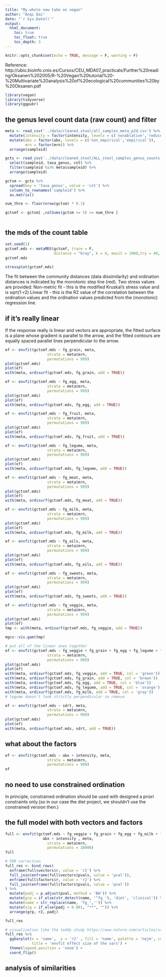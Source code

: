 ```yaml
---
title: "My whole new take on vegan"
author: "Anqi Dai"
date: "`r Sys.Date()`"
output:
  html_document:
    toc: true
    toc_float: true
    toc_depth: 3
---
```


```r
knitr::opts_chunk$set(echo = TRUE, message = F, warning = F)
```

Reference: http://ubio.bioinfo.cnio.es/Cursos/CEU_MDA07_practicals/Further%20reading/Oksanen%202005/R-%20Vegan%20tutorial%20-%20Multivariate%20analysis%20of%20ecological%20communities%20by%20Oksanen.pdf

```r
library(vegan)
library(tidyverse)
library(ggpubr)
```



## the genus level count data (raw count) and filter

```r
meta <- read_csv('../data/cleaned_stool/all_samples_meta_p2d.csv') %>% 
  mutate(intensity = factor(intensity, levels = c('nonablative','reduced','ablative'))) %>% 
  mutate(abx = factor(abx, levels = c('non_empirical','empirical')),
         mrn = factor(mrn)) %>% 
  arrange(sampleid)
```


```r
gcts <- read_csv('../data/cleaned_stool/ALL_stool_samples_genus_counts.csv') %>% 
  select(sampleid, taxa_genus, cnt) %>% 
  filter(sampleid %in% meta$sampleid) %>% 
  arrange(sampleid)

gctsm <- gcts %>% 
  spread(key = 'taxa_genus', value = 'cnt') %>% 
  column_to_rownames('sampleid') %>% 
  as.matrix()

num_thre <- floor(nrow(gctsm) * 0.1)

gctsmf <- gctsm[ ,colSums(gctsm >= 5) >= num_thre ]
  
```

## the mds of the count table 

```r
set.seed(1)
gctsmf.mds <- metaMDS(gctsmf, trace = F,
                      distance = "bray", k = 4, maxit = 1000,try = 40, trymax = 100, parallel = 10 ) 
gctsmf.mds
 
stressplot(gctsmf.mds)

```

The fit between the community distances (data dissimilarity) and ordination distances is indicated by the monotonic step line (red).
Two stress values are provided:
Non-metric fit - this is the modified Kruskal's stress value and is sqrt(1-r2)
Linear fit - this is the R2 value of the correlation between the ordination values and the ordination values predicted from the (monotonic) regression line.

## if it's really linear

If the response really is linear and vectors are appropriate, the fitted surface is a plane whose gradient is parallel to the arrow, and the fitted contours are equally spaced parallel lines perpendicular to
the arrow. 

```r
ef <- envfit(gctsmf.mds ~ fg_grain, meta, 
                   strata = meta$mrn,
                   permutations = 999)
plot(gctsmf.mds)
plot(ef)
with(meta, ordisurf(gctsmf.mds, fg_grain, add = TRUE))
```

```r
ef <- envfit(gctsmf.mds ~ fg_egg, meta, 
                   strata = meta$mrn,
                   permutations = 999)
plot(gctsmf.mds) 
plot(ef)
with(meta, ordisurf(gctsmf.mds, fg_egg, add = TRUE))
```
```r
ef <- envfit(gctsmf.mds ~ fg_fruit, meta, 
                   strata = meta$mrn,
                   permutations = 999)
plot(gctsmf.mds) 
plot(ef)
with(meta, ordisurf(gctsmf.mds, fg_fruit, add = TRUE))
```

```r
ef <- envfit(gctsmf.mds ~ fg_legume, meta, 
                   strata = meta$mrn,
                   permutations = 999)
plot(gctsmf.mds) 
plot(ef)
with(meta, ordisurf(gctsmf.mds, fg_legume, add = TRUE))
```

```r
ef <- envfit(gctsmf.mds ~ fg_meat, meta, 
                   strata = meta$mrn,
                   permutations = 999)
plot(gctsmf.mds) 
plot(ef)
with(meta, ordisurf(gctsmf.mds, fg_meat, add = TRUE))
```
```r
ef <- envfit(gctsmf.mds ~ fg_milk, meta, 
                   strata = meta$mrn,
                   permutations = 999)
plot(gctsmf.mds)      
plot(ef)
with(meta, ordisurf(gctsmf.mds, fg_milk, add = TRUE))
```

```r
ef <- envfit(gctsmf.mds ~ fg_oils, meta, 
                   strata = meta$mrn,
                   permutations = 999)
plot(gctsmf.mds)      
plot(ef)
with(meta, ordisurf(gctsmf.mds, fg_oils, add = TRUE))
```
```r
ef <- envfit(gctsmf.mds ~ fg_sweets, meta, 
                   strata = meta$mrn,
                   permutations = 999)
plot(gctsmf.mds)      
plot(ef)
with(meta, ordisurf(gctsmf.mds, fg_sweets, add = TRUE))
```

```r
ef <- envfit(gctsmf.mds ~ fg_veggie, meta, 
                   strata = meta$mrn,
                   permutations = 999)
plot(gctsmf.mds)      
plot(ef)
tmp <- with(meta, ordisurf(gctsmf.mds, fg_veggie, add = TRUE))
```


```r
mgcv::vis.gam(tmp)
```
```r
# put all of the linear ones together
ef <- envfit(gctsmf.mds ~ fg_veggie + fg_grain + fg_egg + fg_legume + fg_milk, meta, 
                   strata = meta$mrn,
                   permutations = 999)
plot(gctsmf.mds)      
plot(ef)
with(meta, ordisurf(gctsmf.mds, fg_veggie, add = TRUE, col = 'green'))
with(meta, ordisurf(gctsmf.mds, fg_grain, add = TRUE, col = 'brown'))
with(meta, ordisurf(gctsmf.mds, fg_egg, add = TRUE, col = 'blue'))
with(meta, ordisurf(gctsmf.mds, fg_legume, add = TRUE, col = 'orange'))
with(meta, ordisurf(gctsmf.mds, fg_milk, add = TRUE, col = 'gray'))
# legume doesn't look strictly perpendicular so remove 
```



```r
ef <- envfit(gctsmf.mds ~ sdrt, meta, 
                   strata = meta$mrn,
                   permutations = 999)
plot(gctsmf.mds)       
plot(ef)
with(meta, ordisurf(gctsmf.mds, sdrt, add = TRUE))
```

## what about the factors

```r
ef <- envfit(gctsmf.mds ~ abx + intensity, meta, 
                   strata = meta$mrn,
                   permutations = 999)
ef
```

## no need to use constrained ordination

In principle, constrained ordination should be used with designed a priori
constraints only.(so in our case the diet project, we shouldn't use the constrained version then.)

## the full model with both vectors and factors

```r
full <- envfit(gctsmf.mds ~ fg_veggie + fg_grain + fg_egg + fg_milk + fg_fruit+ 
                 abx + intensity , meta, 
                   strata = meta$mrn,
                   permutations = 10000)
full
```

```r
# FDR correction
full_res <- bind_rows(
  enframe(full$vectors$r, value = 'r2') %>% 
  full_join(enframe(full$vectors$pvals, value = 'pval')),
  enframe(full$factors$r, value = 'r2') %>% 
  full_join(enframe(full$factors$pvals, value = 'pval'))  
) %>% 
  mutate(padj = p.adjust(pval, method = 'BH')) %>% 
  mutate(grp = if_else(str_detect(name, '^fg_'), 'diet', 'clinical')) %>% 
  mutate(name = str_replace(name, 'fg_','')) %>% 
  mutate(sig = if_else(padj < 0.001, "**", "")) %>% 
  arrange(grp, r2, padj) 

full_res
```

```r
# visualization like the teddy study https://www.nature.com/articles/s41586-018-0617-x/figures/2
full_res %>%      
  ggbarplot(x = 'name',  y = 'r2' , fill = 'name', palette = 'nejm', color = 'white', xlab = '', label = full_res$sig, position = position_dodge(0.5),
            title = 'envfit effect size of the vars') +
  theme(legend.position = 'none') +
  coord_flip()
```

 
## analysis of similarities 
